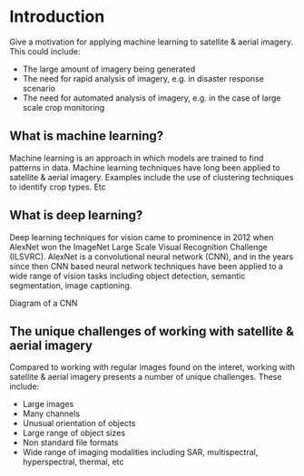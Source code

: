 # Introduction {.unnumbered}
Give a motivation for applying machine learning to satellite & aerial imagery. This could include:

- The large amount of imagery being generated
- The need for rapid analysis of imagery, e.g. in disaster response scenario
- The need for automated analysis of imagery, e.g. in the case of large scale crop monitoring

## What is machine learning?
Machine learning is an approach in which models are trained to find patterns in data.
Machine learning techniques have long been applied to satellite & aerial imagery. Examples include the use of clustering techniques to identify crop types. Etc

## What is deep learning?
Deep learning techniques for vision came to prominence in 2012 when AlexNet won the ImageNet Large Scale Visual Recognition Challenge (ILSVRC). AlexNet is a convolutional neural network (CNN), and in the years since then CNN based neural network techniques have been applied to a wide range of vision tasks including object detection, semantic segmentation, image captioning.

Diagram of a CNN

## The unique challenges of working with satellite & aerial imagery
Compared to working with regular images found on the interet, working with satellite & aerial imagery presents a number of unique challenges. These include:

- Large images
- Many channels
- Unusual orientation of objects
- Large range of object sizes
- Non standard file formats
- Wide range of imaging modalities including SAR, multispectral, hyperspectral, thermal, etc



